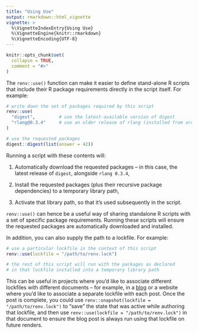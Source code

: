```yaml
---
title: "Using Use"
output: rmarkdown::html_vignette
vignette: >
  %\VignetteIndexEntry{Using Use}
  %\VignetteEngine{knitr::rmarkdown}
  %\VignetteEncoding{UTF-8}
---
```


```r
knitr::opts_chunk$set(
  collapse = TRUE,
  comment = "#>"
)
```

The `renv::use()` function can make it easier to define stand-alone R scripts
that include their R package requirements directly in the script itself.
For example:

```r

# write down the set of packages required by this script
renv::use(
  "digest",         # use the latest-available version of digest
  "rlang@0.3.4"     # use an older release of rlang (installed from archive)
)

# use the requested packages
digest::digest(list(answer = 42))

```

Running a script with these contents will:

1. Automatically download the requested packages -- in this case,
   the latest release of `digest`, alongside `rlang 0.3.4`,

2. Install the requested packages (plus their recursive package dependencies) to
   a temporary library path,
   
3. Activate that library path, so that it's used subsequently in the script.

`renv::use()` can hence be a useful way of sharing standalone R scripts with
a set of specific package requirements. Running these scripts will ensure the
requested packages are automatically downloaded and installed.

In addition, you can also supply the path to a lockfile. For example:

```r

# use a particular lockfile in the context of this script
renv::use(lockfile = "/path/to/renv.lock")

# the rest of this script will run with the packages as declared
# in that lockfile installed into a temporary library path

```

This can be useful in projects where you'd like to associate different lockfiles
with different documents -- for example, in a [blog][blogdown] or a website
where you'd like to associate a separate lockfile with each post. Once the
post is complete, you could use `renv::snapshot(lockfile = "/path/to/renv.lock")`
to "save" the state that was active while authoring that lockfile, and then use
`renv::use(lockfile = "/path/to/renv.lock")` in that document to ensure the blog
post is always run using that lockfile on future renders.


[blogdown]: https://bookdown.org/yihui/blogdown/
